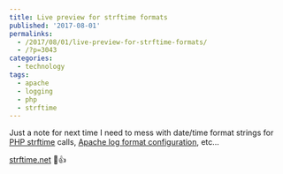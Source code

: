 ```yaml
---
title: Live preview for strftime formats
published: '2017-08-01'
permalinks:
  - /2017/08/01/live-preview-for-strftime-formats/
  - /?p=3043
categories:
  - technology
tags:
  - apache
  - logging
  - php
  - strftime
---
```


Just a note for next time I need to mess with date/time format strings for <a href="http://php.net/manual/en/function.strftime.php">PHP strftime</a> calls, <a href="https://httpd.apache.org/docs/2.4/mod/mod_log_config.html#formats">Apache log format configuration</a>, etc...

<a href="http://strftime.net/">strftime.net</a> 🥳👍
